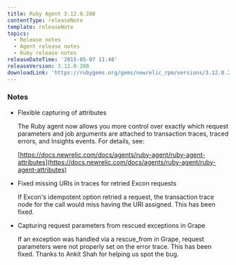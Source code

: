 ```yaml
---
title: Ruby Agent 3.12.0.288
contentType: releaseNote
template: releaseNote
topics:
  - Release notes
  - Agent release notes
  - Ruby release notes
releaseDateTime: '2015-05-07 11:48'
releaseVersion: 3.12.0.288
downloadLink: 'https://rubygems.org/gems/newrelic_rpm/versions/3.12.0.288'
---
```


### Notes

* Flexible capturing of attributes

  The Ruby agent now allows you more control over exactly which request parameters and job arguments are attached to transaction traces, traced errors, and Insights events. For details, see:

  [https://docs.newrelic.com/docs/agents/ruby-agent/ruby-agent-attributes](https://docs.newrelic.com/docs/agents/ruby-agent/ruby-agent-attributes)
* Fixed missing URIs in traces for retried Excon requests

  If Excon's idempotent option retried a request, the transaction trace node for the call would miss having the URI assigned. This has been fixed.
* Capturing request parameters from rescued exceptions in Grape

  If an exception was handled via a rescue_from in Grape, request parameters were not properly set on the error trace. This has been fixed. Thanks to Ankit Shah for helping us spot the bug.
